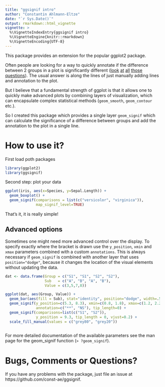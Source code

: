 ```yaml
---
title: "ggsignif intro"
author: "Constantin Ahlmann-Eltze"
date: "`r Sys.Date()`"
output: rmarkdown::html_vignette
vignette: >
  %\VignetteIndexEntry{ggsignif intro}
  %\VignetteEngine{knitr::rmarkdown}
  %\VignetteEncoding{UTF-8}
---
```


This package provides an extension for the popular ggplot2 package.

Often people are looking for a way to quickly annotate if the difference between 2 groups in a plot is
significantly different 
([look](http://stackoverflow.com/questions/17084566/put-stars-on-ggplot-barplots-and-boxplots-to-indicate-the-level-of-significanc) [at](http://stackoverflow.com/questions/14958159/indicating-the-statistically-significant-difference-in-bar-graph-using-r) [all](http://stackoverflow.com/questions/29263046/how-to-draw-the-boxplot-with-significant-level) [those](http://stackoverflow.com/questions/29186435/showing-significance-relationships-in-a-ggplot2-bar-graph) [questions](https://groups.google.com/forum/#!topic/ggplot2/ntVlMqTc6PI)). 
The usual answer is along the lines of just manually adding lines and annotation to the plot.

But I believe that a fundamental strength of ggplot is that it allows one to quickly make advanced plots by combining layers of visualization, which can encapsulate complex statistical methods (`geom_smooth`, `geom_contour` etc.).

So I created this package which provides a single layer `geom_signif` which can calculate the significance of a difference between groups and add the annotation to the plot in a single line.

# How to use it?

First load poth packages

```r
library(ggplot2)
library(ggsignif)
```

Second step: plot your data

```r
ggplot(iris, aes(x=Species, y=Sepal.Length)) + 
  geom_boxplot() +
  geom_signif(comparisons = list(c("versicolor", "virginica")), 
              map_signif_level=TRUE)
```

That's it, it is really simple!

## Advanced options

Sometimes one might need more advanced control over the display. To specify exactly where
the bracket is drawn use the `y_position`, `xmin` and `xmax` parameters combined with
a custom `annotations`. This is always necessary if `geom_signif` is combined with
another layer that uses `position="dodge"`, because it changes the location of the 
visual elements without updating the data.

```r
dat <- data.frame(Group = c("S1", "S1", "S2", "S2"),
                  Sub   = c("A", "B", "A", "B"),
                  Value = c(3,5,7,8))  

ggplot(dat, aes(Group, Value)) +
  geom_bar(aes(fill = Sub), stat="identity", position="dodge", width=.5) +
  geom_signif(y_position=c(5.3, 8.3), xmin=c(0.8, 1.8), xmax=c(1.2, 2.2),
              annotation=c("**", "NS"), tip_length=0) +
  geom_signif(comparisons=list(c("S1", "S2")),
              y_position = 9.3, tip_length = 0, vjust=0.2) +
  scale_fill_manual(values = c("grey80", "grey20"))
    
```

For more detailed documentation of the available parameters see the man page for the geom_signif function (`> ?geom_signif`).

# Bugs, Comments or Questions?

If you have any problems with the package, just file an issue at https://github.com/const-ae/ggsignif.
















